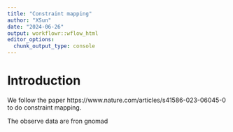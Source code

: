 ```yaml
---
title: "Constraint mapping"
author: "XSun"
date: "2024-06-26"
output: workflowr::wflow_html
editor_options:
  chunk_output_type: console
---
```


# Introduction

We follow the paper https://www.nature.com/articles/s41586-023-06045-0 to do constraint mapping.

The observe data are fron gnomad



```r

```

